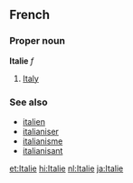 ==French==
===Proper noun===
'''Italie''' ''f''

# [[Italy]]

===See also===
*[[italien]]
*[[italianiser]]
*[[italianisme]]
*[[italianisant]]

[[et:Italie]]
[[hi:Italie]]
[[nl:Italie]]
[[ja:Italie]]